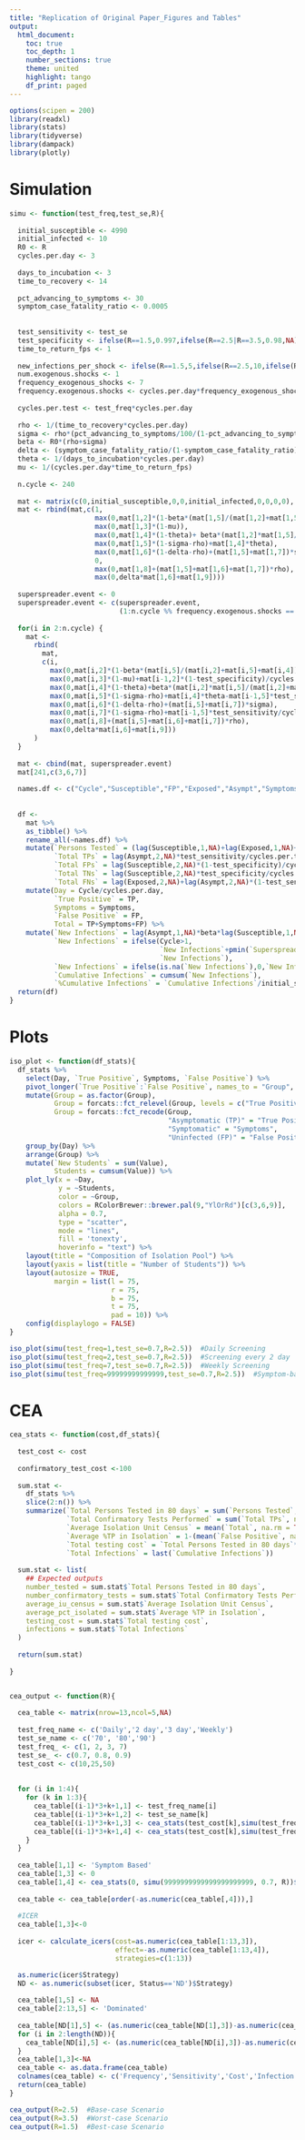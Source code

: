 ---
title: "Replication of Original Paper_Figures and Tables"
output:
  html_document:
    toc: true 
    toc_depth: 1
    number_sections: true  
    theme: united  
    highlight: tango  
    df_print: paged
---

```{r setup, include=FALSE}
options(scipen = 200)
library(readxl)
library(stats)
library(tidyverse)
library(dampack)
library(plotly)
```

# Simulation
```{r}
simu <- function(test_freq,test_se,R){
  
  initial_susceptible <- 4990
  initial_infected <- 10
  R0 <- R
  cycles.per.day <- 3
  
  days_to_incubation <- 3
  time_to_recovery <- 14
  
  pct_advancing_to_symptoms <- 30
  symptom_case_fatality_ratio <- 0.0005
  
  
  test_sensitivity <- test_se
  test_specificity <- ifelse(R==1.5,0.997,ifelse(R==2.5|R==3.5,0.98,NA))
  time_to_return_fps <- 1
  
  new_infections_per_shock <- ifelse(R==1.5,5,ifelse(R==2.5,10,ifelse(R==3.5, 25,NA)))
  num.exogenous.shocks <- 1
  frequency_exogenous_shocks <- 7
  frequency.exogenous.shocks <- cycles.per.day*frequency_exogenous_shocks
  
  cycles.per.test <- test_freq*cycles.per.day
  
  rho <- 1/(time_to_recovery*cycles.per.day)
  sigma <- rho*(pct_advancing_to_symptoms/100/(1-pct_advancing_to_symptoms/100))
  beta <- R0*(rho+sigma)
  delta <- (symptom_case_fatality_ratio/(1-symptom_case_fatality_ratio))*rho
  theta <- 1/(days_to_incubation*cycles.per.day)
  mu <- 1/(cycles.per.day*time_to_return_fps)
  
  n.cycle <- 240
  
  mat <- matrix(c(0,initial_susceptible,0,0,initial_infected,0,0,0,0), nrow = 1)
  mat <- rbind(mat,c(1,
                     max(0,mat[1,2]*(1-beta*(mat[1,5]/(mat[1,2]+mat[1,5]+mat[1,4])))+mat[1,3]*mu),
                     max(0,mat[1,3]*(1-mu)),
                     max(0,mat[1,4]*(1-theta)+ beta*(mat[1,2]*mat[1,5]/(mat[1,2]+mat[1,5]+mat[1,4]))),
                     max(0,mat[1,5]*(1-sigma-rho)+mat[1,4]*theta),
                     max(0,mat[1,6]*(1-delta-rho)+(mat[1,5]+mat[1,7])*sigma),
                     0,
                     max(0,mat[1,8]+(mat[1,5]+mat[1,6]+mat[1,7])*rho),
                     max(0,delta*mat[1,6]+mat[1,9])))
  
  superspreader.event <- 0
  superspreader.event <- c(superspreader.event, 
                           (1:n.cycle %% frequency.exogenous.shocks == 0)*num.exogenous.shocks)
  
  for(i in 2:n.cycle) {
    mat <- 
      rbind(
        mat,
        c(i,
          max(0,mat[i,2]*(1-beta*(mat[i,5]/(mat[i,2]+mat[i,5]+mat[i,4])))+mat[i,3]*mu-mat[i-1,2]*(1-test_specificity)/cycles.per.test-superspreader.event[i+1]*new_infections_per_shock),
          max(0,mat[i,3]*(1-mu)+mat[i-1,2]*(1-test_specificity)/cycles.per.test),
          max(0,mat[i,4]*(1-theta)+beta*(mat[i,2]*mat[i,5]/(mat[i,2]+mat[i,5]+mat[i,4]))+superspreader.event[i+1]*new_infections_per_shock),
          max(0,mat[i,5]*(1-sigma-rho)+mat[i,4]*theta-mat[i-1,5]*test_sensitivity/cycles.per.test),
          max(0,mat[i,6]*(1-delta-rho)+(mat[i,5]+mat[i,7])*sigma),
          max(0,mat[i,7]*(1-sigma-rho)+mat[i-1,5]*test_sensitivity/cycles.per.test),
          max(0,mat[i,8]+(mat[i,5]+mat[i,6]+mat[i,7])*rho),
          max(0,delta*mat[i,6]+mat[i,9]))
      )
  }
  
  mat <- cbind(mat, superspreader.event)
  mat[241,c(3,6,7)]
  
  names.df <- c("Cycle","Susceptible","FP","Exposed","Asympt","Symptoms","TP","Recovered","Dead","Superspreader Event")
  
  
  df <- 
    mat %>% 
    as_tibble() %>% 
    rename_all(~names.df) %>% 
    mutate(`Persons Tested` = (lag(Susceptible,1,NA)+lag(Exposed,1,NA)+lag(Asympt,1,NA))/cycles.per.test,
           `Total TPs` = lag(Asympt,2,NA)*test_sensitivity/cycles.per.test,
           `Total FPs` = lag(Susceptible,2,NA)*(1-test_specificity)/cycles.per.test,
           `Total TNs` = lag(Susceptible,2,NA)*test_specificity/cycles.per.test,
           `Total FNs` = lag(Exposed,2,NA)+lag(Asympt,2,NA)*(1-test_sensitivity)/cycles.per.test) %>% 
    mutate(Day = Cycle/cycles.per.day,
           `True Positive` = TP,
           Symptoms = Symptoms,
           `False Positive` = FP,
           Total = TP+Symptoms+FP) %>% 
    mutate(`New Infections` = lag(Asympt,1,NA)*beta*lag(Susceptible,1,NA)/(lag(Susceptible,1,NA)+lag(Exposed,1,NA)+lag(Asympt,1,NA)),
           `New Infections` = ifelse(Cycle>1,
                                     `New Infections`+pmin(`Superspreader Event`*new_infections_per_shock,lag(Susceptible,1,NA)),
                                     `New Infections`),
           `New Infections` = ifelse(is.na(`New Infections`),0,`New Infections`),
           `Cumulative Infections` = cumsum(`New Infections`),
           `%Cumulative Infections` = `Cumulative Infections`/initial_susceptible)
  return(df)
}
```

# Plots
```{r}
iso_plot <- function(df_stats){
  df_stats %>%
    select(Day, `True Positive`, Symptoms, `False Positive`) %>%
    pivot_longer(`True Positive`:`False Positive`, names_to = "Group", values_to = "Value") %>%
    mutate(Group = as.factor(Group),
           Group = forcats::fct_relevel(Group, levels = c("True Positive", "Symptoms", "False Positive")),
           Group = forcats::fct_recode(Group,
                                       "Asymptomatic (TP)" = "True Positive",
                                       "Symptomatic" = "Symptoms",
                                       "Uninfected (FP)" = "False Positive")) %>%
    group_by(Day) %>%
    arrange(Group) %>%
    mutate(`New Students` = sum(Value),
           Students = cumsum(Value)) %>%
    plot_ly(x = ~Day,
            y = ~Students,
            color = ~Group,
            colors = RColorBrewer::brewer.pal(9,"YlOrRd")[c(3,6,9)],
            alpha = 0.7,
            type = "scatter",
            mode = "lines",
            fill = 'tonexty',
            hoverinfo = "text") %>%
    layout(title = "Composition of Isolation Pool") %>%
    layout(yaxis = list(title = "Number of Students")) %>%
    layout(autosize = TRUE,
           margin = list(l = 75,
                         r = 75,
                         b = 75,
                         t = 75,
                         pad = 10)) %>%
    config(displaylogo = FALSE)
}
```

```{r}
iso_plot(simu(test_freq=1,test_se=0.7,R=2.5))  #Daily Screening
iso_plot(simu(test_freq=2,test_se=0.7,R=2.5))  #Screening every 2 day
iso_plot(simu(test_freq=7,test_se=0.7,R=2.5))  #Weekly Screening
iso_plot(simu(test_freq=99999999999999,test_se=0.7,R=2.5))  #Symptom-based screening
```

# CEA
```{r}
cea_stats <- function(cost,df_stats){
  
  test_cost <- cost
  
  confirmatory_test_cost <-100
  
  sum.stat <- 
    df_stats %>% 
    slice(2:n()) %>% 
    summarize(`Total Persons Tested in 80 days` = sum(`Persons Tested`, na.rm = TRUE),
              `Total Confirmatory Tests Performed` = sum(`Total TPs`, na.rm = TRUE) + sum(`Total FPs`, na.rm = TRUE),
              `Average Isolation Unit Census` = mean(`Total`, na.rm = TRUE),
              `Average %TP in Isolation` = 1-(mean(`False Positive`, na.rm = TRUE)/mean(`Total`, na.rm = TRUE)),
              `Total testing cost` = `Total Persons Tested in 80 days`*test_cost+`Total Confirmatory Tests Performed`*confirmatory_test_cost,
              `Total Infections` = last(`Cumulative Infections`))
  
  sum.stat <- list(
    ## Expected outputs
    number_tested = sum.stat$`Total Persons Tested in 80 days`,
    number_confirmatory_tests = sum.stat$`Total Confirmatory Tests Performed`,
    average_iu_census = sum.stat$`Average Isolation Unit Census`,
    average_pct_isolated = sum.stat$`Average %TP in Isolation`,
    testing_cost = sum.stat$`Total testing cost`,
    infections = sum.stat$`Total Infections`
  )
  
  return(sum.stat)
  
}


cea_output <- function(R){
  
  cea_table <- matrix(nrow=13,ncol=5,NA)
  
  test_freq_name <- c('Daily','2 day','3 day','Weekly')
  test_se_name <- c('70', '80','90')
  test_freq_ <- c(1, 2, 3, 7)
  test_se_ <- c(0.7, 0.8, 0.9)
  test_cost <- c(10,25,50)
  
  
  for (i in 1:4){
    for (k in 1:3){
      cea_table[(i-1)*3+k+1,1] <- test_freq_name[i]
      cea_table[(i-1)*3+k+1,2] <- test_se_name[k]
      cea_table[(i-1)*3+k+1,3] <- cea_stats(test_cost[k],simu(test_freq_[i], test_se_[k], R))$testing_cost
      cea_table[(i-1)*3+k+1,4] <- cea_stats(test_cost[k],simu(test_freq_[i], test_se_[k], R))$infections
    }
  }
  
  cea_table[1,1] <- 'Symptom Based'
  cea_table[1,3] <- 0
  cea_table[1,4] <- cea_stats(0, simu(9999999999999999999999, 0.7, R))$infections
  
  cea_table <- cea_table[order(-as.numeric(cea_table[,4])),]
  
  #ICER 
  cea_table[1,3]<-0
  
  icer <- calculate_icers(cost=as.numeric(cea_table[1:13,3]), 
                          effect=-as.numeric(cea_table[1:13,4]), 
                          strategies=c(1:13))

  as.numeric(icer$Strategy)
  ND <- as.numeric(subset(icer, Status=='ND')$Strategy)
  
  cea_table[1,5] <- NA
  cea_table[2:13,5] <- 'Dominated'
  
  cea_table[ND[1],5] <- (as.numeric(cea_table[ND[1],3])-as.numeric(cea_table[1,3]))/(as.numeric(cea_table[1,4])-as.numeric(cea_table[ND[1],4]))
  for (i in 2:length(ND)){
    cea_table[ND[i],5] <- (as.numeric(cea_table[ND[i],3])-as.numeric(cea_table[ND[i-1],3]))/(as.numeric(cea_table[ND[i-1],4])-as.numeric(cea_table[ND[i],4]))
  }
  cea_table[1,3]<-NA
  cea_table <- as.data.frame(cea_table)
  colnames(cea_table) <- c('Frequency','Sensitivity','Cost','Infection','CEA')
  return(cea_table)
}

```

```{r}
cea_output(R=2.5)  #Base-case Scenario
cea_output(R=3.5)  #Worst-case Scenario
cea_output(R=1.5)  #Best-case Scenario
```




